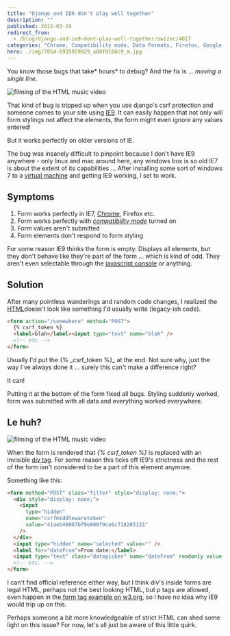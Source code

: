 ```yaml
---
title: "Django and IE9 don't play well together"
description: ""
published: 2012-03-19
redirect_from:
  - /blog/django-and-ie9-dont-play-well-together/swizec/4017
categories: "Chrome, Compatibility mode, Data Formats, Firefox, Google Chrome, HTML, Internet Explorer 9, Microsoft, Uncategorized"
hero: ./img/7054-6935959929_a80f9166c9_m.jpg
---
```


You know those bugs that take* hours* to debug? And the fix is ... _moving a single line._

![filming of the HTML music video](./img/7054-6935959929_a80f9166c9_m.jpg "filming of the HTML music video")

That kind of bug is tripped up when you use django's csrf protection and someone comes to your site using [IE9](http://ie9.com "Internet Explorer 9"). It can easily happen that not only will form stylings not affect the elements, the form might even ignore any values entered!

But it works perfectly on older versions of IE.

The bug was insanely difficult to pinpoint because I don't have IE9 anywhere - only linux and mac around here, any windows box is so old IE7 is about the extent of its capabilities ... After installing some sort of windows 7 to a [virtual machine](http://en.wikipedia.org/wiki/Virtual_machine "Virtual machine") and getting IE9 working, I set to work.

## Symptoms

1.  Form works perfectly in IE7, [Chrome](http://www.google.com/chrome "Google Chrome"), Firefox etc.
2.  Form works perfectly with _[compatibility mode](http://en.wikipedia.org/wiki/Compatibility_mode "Compatibility mode")_ turned on
3.  Form values aren't submitted
4.  Form elements don't respond to form styling

For some reason IE9 thinks the form is empty. Displays all elements, but they don't behave like they're part of the form ... which is kind of odd. They aren't even selectable through the [javascript console](http://www.mozilla.com/firefox/ "Firefox") or anything.

## Solution

After many pointless wanderings and random code changes, I realized the [HTML](http://en.wikipedia.org/wiki/HTML "HTML")doesn't look like something I'd usually write (legacy-ish code).

```html
<form action="/somewhere" method="POST">
  {% csrf_token %}
  <label>blah</label><input type="text" name="blah" />
  <!-- etc -->
</form>
```

Usually I'd put the {% \_csrf_token %}\_ at the end. Not sure why, just the way I've always done it ... surely this can't make a difference right?

It can!

Putting it at the bottom of the form fixed all bugs. Styling suddenly worked, form was submitted with all data and everything worked everywhere.

## Le huh?

![filming of the HTML music video](./img/7204-6935959333_484df58faa_m.jpg "filming of the HTML music video")

When the form is rendered that _{% csrf_token %}_ is replaced with an invisible [div tag](http://en.wikipedia.org/wiki/Span_and_div "Span and div"). For some reason this ticks off IE9's strictness and the rest of the form isn't considered to be a part of this element anymore.

Something like this:

```html
<form method="POST" class="filter" style="display: none;">
  <div style="display: none;">
    <input
      type="hidden"
      name="csrfmiddlewaretoken"
      value="41aeb46067bf9e800f9ce6c718265121"
    />
  </div>
  <input type="hidden" name="selected" value="" />
  <label for="dateFrom">From date:</label>
  <input type="text" class="datepicker" name="dateFrom" readonly value="" />
  <!-- etc. -->
</form>
```

I can't find official reference either way, but I think div's inside forms are legal HTML, perhaps not the best looking HTML, but _p_ tags are allowed, even happen in the[ form tag example on w3.org](http://www.w3.org/TR/html401/interact/forms.html#h-17.4.2), so I have no idea why IE9 would trip up on this.

Perhaps someone a bit more knowledgeable of strict HTML can shed some light on this issue? For now, let's all just be aware of this little quirk.

